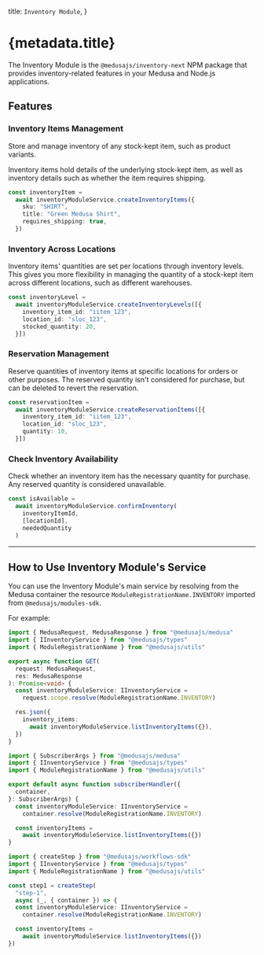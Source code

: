 
  title: `Inventory Module`,
}

# {metadata.title}

The Inventory Module is the `@medusajs/inventory-next` NPM package that provides inventory-related features in your Medusa and Node.js applications.

## Features

### Inventory Items Management

Store and manage inventory of any stock-kept item, such as product variants.

Inventory items hold details of the underlying stock-kept item, as well as inventory details such as whether the item requires shipping.

```ts
const inventoryItem =
  await inventoryModuleService.createInventoryItems({
    sku: "SHIRT",
    title: "Green Medusa Shirt",
    requires_shipping: true,
  })
```

### Inventory Across Locations

Inventory items' quantities are set per locations through inventory levels. This gives you more flexibility in managing the quantity of a stock-kept item across different locations, such as different warehouses.

```ts
const inventoryLevel =
  await inventoryModuleService.createInventoryLevels([{
    inventory_item_id: "iitem_123",
    location_id: "sloc_123",
    stocked_quantity: 20,
  }])
```

### Reservation Management

Reserve quantities of inventory items at specific locations for orders or other purposes. The reserved quantity isn't considered for purchase, but can be deleted to revert the reservation.

```ts
const reservationItem =
  await inventoryModuleService.createReservationItems([{
    inventory_item_id: "iitem_123",
    location_id: "sloc_123",
    quantity: 10,
  }])
```

### Check Inventory Availability

Check whether an inventory item has the necessary quantity for purchase. Any reserved quantity is considered unavailable.

```ts
const isAvailable =
  await inventoryModuleService.confirmInventory(
    inventoryItemId,
    [locationId],
    neededQuantity
  )
```

---

## How to Use Inventory Module's Service

You can use the Inventory Module's main service by resolving from the Medusa container the resource `ModuleRegistrationName.INVENTORY` imported from `@medusajs/modules-sdk`.

For example:

<CodeTabs groupId="resource-type">
  <CodeTab label="API Route" value="api-route">

  ```ts title="src/api/store/custom/route.ts"
  import { MedusaRequest, MedusaResponse } from "@medusajs/medusa"
  import { IInventoryService } from "@medusajs/types"
  import { ModuleRegistrationName } from "@medusajs/utils"

  export async function GET(
    request: MedusaRequest,
    res: MedusaResponse
  ): Promise<void> {
    const inventoryModuleService: IInventoryService =
      request.scope.resolve(ModuleRegistrationName.INVENTORY)

    res.json({
      inventory_items:
        await inventoryModuleService.listInventoryItems({}),
    })
  }
  ```

  </CodeTab>
  <CodeTab label="Subscriber" value="subscribers">

  ```ts title="src/subscribers/custom-handler.ts"
  import { SubscriberArgs } from "@medusajs/medusa"
  import { IInventoryService } from "@medusajs/types"
  import { ModuleRegistrationName } from "@medusajs/utils"

  export default async function subscriberHandler({
    container,
  }: SubscriberArgs) {
    const inventoryModuleService: IInventoryService =
      container.resolve(ModuleRegistrationName.INVENTORY)

    const inventoryItems =
      await inventoryModuleService.listInventoryItems({})
  }
  ```

  </CodeTab>
  <CodeTab label="Workflow Step" value="workflow-step">

  ```ts title="src/workflows/hello-world/step1.ts"
  import { createStep } from "@medusajs/workflows-sdk"
  import { IInventoryService } from "@medusajs/types"
  import { ModuleRegistrationName } from "@medusajs/utils"

  const step1 = createStep(
    "step-1", 
    async (_, { container }) => {
    const inventoryModuleService: IInventoryService =
      container.resolve(ModuleRegistrationName.INVENTORY)

    const inventoryItems =
      await inventoryModuleService.listInventoryItems({})
  })
  ```

  </CodeTab>
</CodeTabs>
